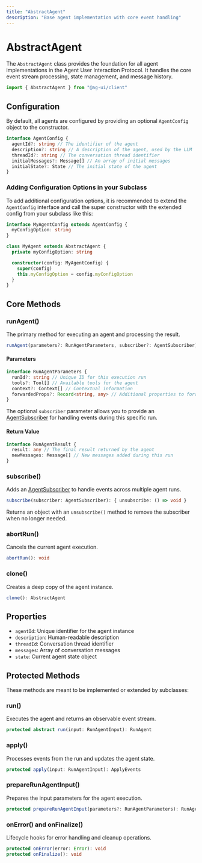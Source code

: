 ---
title: "AbstractAgent"
description: "Base agent implementation with core event handling"
---

# AbstractAgent

The `AbstractAgent` class provides the foundation for all agent implementations
in the Agent User Interaction Protocol. It handles the core event stream
processing, state management, and message history.

```typescript
import { AbstractAgent } from "@ag-ui/client"
```

## Configuration

By default, all agents are configured by providing an optional `AgentConfig`
object to the constructor.

```typescript
interface AgentConfig {
  agentId?: string // The identifier of the agent
  description?: string // A description of the agent, used by the LLM
  threadId?: string // The conversation thread identifier
  initialMessages?: Message[] // An array of initial messages
  initialState?: State // The initial state of the agent
}
```

### Adding Configuration Options in your Subclass

To add additional configuration options, it is recommended to extend the
`AgentConfig` interface and call the super constructor with the extended config
from your subclass like this:

```typescript
interface MyAgentConfig extends AgentConfig {
  myConfigOption: string
}

class MyAgent extends AbstractAgent {
  private myConfigOption: string

  constructor(config: MyAgentConfig) {
    super(config)
    this.myConfigOption = config.myConfigOption
  }
}
```

## Core Methods

### runAgent()

The primary method for executing an agent and processing the result.

```typescript
runAgent(parameters?: RunAgentParameters, subscriber?: AgentSubscriber): Promise<RunAgentResult>
```

#### Parameters

```typescript
interface RunAgentParameters {
  runId?: string // Unique ID for this execution run
  tools?: Tool[] // Available tools for the agent
  context?: Context[] // Contextual information
  forwardedProps?: Record<string, any> // Additional properties to forward
}
```

The optional `subscriber` parameter allows you to provide an
[AgentSubscriber](/sdk/js/client/subscriber) for handling events during this
specific run.

#### Return Value

```typescript
interface RunAgentResult {
  result: any // The final result returned by the agent
  newMessages: Message[] // New messages added during this run
}
```

### subscribe()

Adds an [AgentSubscriber](/sdk/js/client/subscriber) to handle events across
multiple agent runs.

```typescript
subscribe(subscriber: AgentSubscriber): { unsubscribe: () => void }
```

Returns an object with an `unsubscribe()` method to remove the subscriber when
no longer needed.

### abortRun()

Cancels the current agent execution.

```typescript
abortRun(): void
```

### clone()

Creates a deep copy of the agent instance.

```typescript
clone(): AbstractAgent
```

## Properties

- `agentId`: Unique identifier for the agent instance
- `description`: Human-readable description
- `threadId`: Conversation thread identifier
- `messages`: Array of conversation messages
- `state`: Current agent state object

## Protected Methods

These methods are meant to be implemented or extended by subclasses:

### run()

Executes the agent and returns an observable event stream.

```typescript
protected abstract run(input: RunAgentInput): RunAgent
```

### apply()

Processes events from the run and updates the agent state.

```typescript
protected apply(input: RunAgentInput): ApplyEvents
```

### prepareRunAgentInput()

Prepares the input parameters for the agent execution.

```typescript
protected prepareRunAgentInput(parameters?: RunAgentParameters): RunAgentInput
```

### onError() and onFinalize()

Lifecycle hooks for error handling and cleanup operations.

```typescript
protected onError(error: Error): void
protected onFinalize(): void
```
